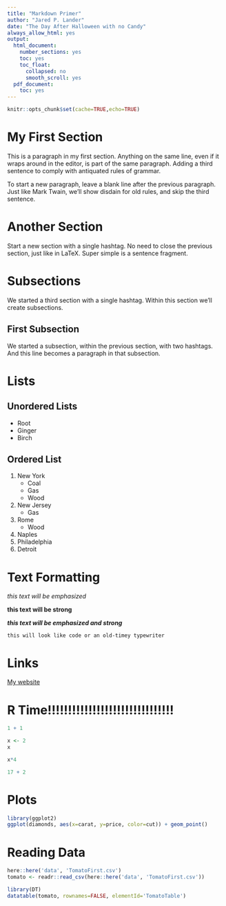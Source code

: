 ```yaml
---
title: "Markdown Primer"
author: "Jared P. Lander"
date: "The Day After Halloween with no Candy"
always_allow_html: yes
output:
  html_document:
    number_sections: yes
    toc: yes
    toc_float:
      collapsed: no
      smooth_scroll: yes
  pdf_document:
    toc: yes
---
```


```r
knitr::opts_chunk$set(cache=TRUE,echo=TRUE)
```


# My First Section

This is a paragraph in my first section. Anything on the same line, even if it wraps around in the editor, is part of the same paragraph. Adding a third sentence to comply with antiquated rules of grammar.

To start a new paragraph, leave a blank line after the previous paragraph. Just like Mark Twain, we'll show disdain for old rules, and skip the third sentence.

# Another Section

Start a new section with a single hashtag. No need to close the previous section, just like in LaTeX. Super simple is a sentence fragment.

# Subsections

We started a third section with a single hashtag. Within this section we'll create subsections.

## First Subsection

We started a subsection, within the previous section, with two hashtags. And this line becomes a paragraph in that subsection.

# Lists

## Unordered Lists

- Root
- Ginger
- Birch

## Ordered List

1. New York
    - Coal
    - Gas
    - Wood
1. New Jersey
    - Gas
1. Rome
    - Wood
1. Naples
1. Philadelphia
1. Detroit

# Text Formatting

_this text will be emphasized_

__this text will be strong__

___this text will be emphasized and strong___

`this will look like code or an old-timey typewriter`

# Links

[My website](http://www.jaredlander.com)

# R Time!!!!!!!!!!!!!!!!!!!!!!!!!!!!!!!

```r
1 + 1
```


```r
x <- 2
x
```

```r
x*4
```

```r
17 + 2
```

# Plots

```r
library(ggplot2)
ggplot(diamonds, aes(x=carat, y=price, color=cut)) + geom_point()
```

# Reading Data

```r
here::here('data', 'TomatoFirst.csv')
tomato <- readr::read_csv(here::here('data', 'TomatoFirst.csv'))
```

```r
library(DT)
datatable(tomato, rownames=FALSE, elementId='TomatoTable')
```

